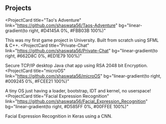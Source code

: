 ## Projects

<ProjectCard
  title="Tao's Adventure"
  link="https://github.com/shaswata56/Taos-Adventure"
  bg="linear-gradient(to right, #D4145A 0%, #FBB03B 100%)"
>
  This was my first game project in University. Built from scratch using SFML & C++.
</ProjectCard>
<ProjectCard
  title="Private-Chat"
  link="https://github.com/shaswata56/Private-Chat"
  bg="linear-gradient(to right, #662D8C 0%, #ED1E79 100%)"
>
  Secure TCP/IP desktop Java chat app using RSA 2048 bit Encryption.
</ProjectCard>
<ProjectCard
  title="microOS"
  link="https://github.com/shaswata56/microOS"
  bg="linear-gradient(to right, #009245 0%, #FCEE21 100%)"
>
  A tiny OS just having a loader, bootstrap, IDT and kernel, no userspace!
</ProjectCard>
<ProjectCard
  title="Facial Expression Recognition"
  link="https://github.com/shaswata56/Facial_Expression_Recognition"
  bg="linear-gradient(to right, #D585FF 0%, #00FFEE 100%)"
>
  Facial Expression Recognition in Keras using a CNN.
</ProjectCard>
